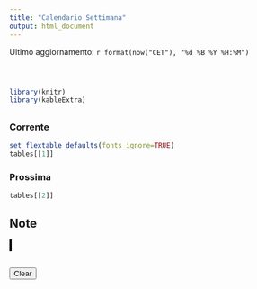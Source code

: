 ```yaml
---
title: "Calendario Settimana"
output: html_document
---
```


<style>
  h1.title {
    display: none;
  }
</style>

Ultimo aggiornamento: `r format(now("CET"), "%d %B %Y %H:%M")`

```{=html}
<div style="display: flex; gap: 20px; font-family: Arial, sans-serif; font-size: 14px; font-weight: bold;">
  <p id="clock-bologna"></p>
  <p id="clock-cleveland"></p>
  <p id="clock-goodyear"></p>
</div>

<script>
  // Refresh page every hour (3600000 ms)
  setTimeout(function () {
    location.reload();
  }, 3600000);
  
  function getOffsetForTimeZone(timezone) {
    const now = new Date();
    const timeZoneDate = new Date(now.toLocaleString("en-US", { timeZone: timezone }));
    return timeZoneDate.getHours() - now.getUTCHours();
  }

  function updateClocks() {
    let now = new Date();

    let timeZones = {
      "clock-bologna": { name: "Bologna", offset: getOffsetForTimeZone("Europe/Rome") },
      "clock-cleveland": { name: "Cleveland", offset: getOffsetForTimeZone("America/New_York") },
      "clock-goodyear": { name: "Goodyear", offset: -7 } // Arizona stays at UTC-7
    };

    for (let id in timeZones) {
      let localTime = new Date(now.getTime() + timeZones[id].offset * 3600 * 1000);
      let hours = localTime.getUTCHours().toString().padStart(2, "0");
      let minutes = localTime.getUTCMinutes().toString().padStart(2, "0");
      
      document.getElementById(id).textContent = `${timeZones[id].name}: ${hours}:${minutes}`;
    }
  }
  
  setInterval(updateClocks, 1000);
  updateClocks(); // Run immediately on page load
setInterval(updateClock, 1000);
</script>
```

::: {#clock style="font-size: 24px; font-weight: bold;"}
:::

```r
library(knitr)
library(kableExtra)
```

##  {.tabset}

### Corrente

```r
set_flextable_defaults(fonts_ignore=TRUE)
tables[[1]]

```

### Prossima

```r

tables[[2]]

```

## Note

<canvas id="drawingCanvas" width="400" height="300" 
        style="border:2px solid black; touch-action: none;"></canvas>
<br>
<button onclick="clearCanvas()">Clear</button>

<script>
  var canvas = document.getElementById("drawingCanvas");
  var ctx = canvas.getContext("2d");
  var drawing = false;

  function getMousePos(event) {
    var rect = canvas.getBoundingClientRect();
    return {
      x: event.clientX - rect.left,
      y: event.clientY - rect.top
    };
  }

  function startDraw(event) {
    drawing = true;
    var pos = getMousePos(event);
    ctx.beginPath();
    ctx.moveTo(pos.x, pos.y);
    event.preventDefault();
  }

  function draw(event) {
    if (!drawing) return;
    var pos = getMousePos(event);
    ctx.lineTo(pos.x, pos.y);
    ctx.strokeStyle = "black"; 
    ctx.lineWidth = 2;
    ctx.stroke();
    event.preventDefault();
    saveCanvas(); // Save after each stroke
  }

  function stopDraw() {
    drawing = false;
    ctx.closePath();
    saveCanvas(); // Save final drawing state
  }

  function clearCanvas() {
    ctx.clearRect(0, 0, canvas.width, canvas.height);
    localStorage.removeItem("savedCanvas"); // Remove saved data
  }

  function saveCanvas() {
    localStorage.setItem("savedCanvas", canvas.toDataURL()); // Convert canvas to an image string
  }

  function loadCanvas() {
    var savedData = localStorage.getItem("savedCanvas");
    if (savedData) {
      var img = new Image();
      img.onload = function () {
        ctx.drawImage(img, 0, 0);
      };
      img.src = savedData;
    }
  }

  // Load canvas on page load
  window.onload = loadCanvas;

  // Mouse Events
  canvas.addEventListener("mousedown", startDraw);
  canvas.addEventListener("mousemove", draw);
  canvas.addEventListener("mouseup", stopDraw);
  canvas.addEventListener("mouseout", stopDraw);

  // Touch Events (for stylus or touchscreen)
  canvas.addEventListener("touchstart", function(event) {
    startDraw(event.touches[0]);
  });

  canvas.addEventListener("touchmove", function(event) {
    draw(event.touches[0]);
  });

  canvas.addEventListener("touchend", stopDraw);
</script>